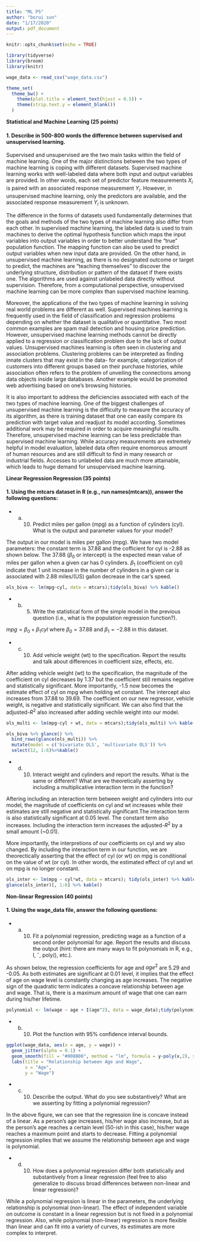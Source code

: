 ```yaml
---
title: "ML PS"
author: "borui sun"
date: "1/17/2020"
output: pdf_document
---
```


```r
knitr::opts_chunk$set(echo = TRUE)

library(tidyverse)
library(broom)
library(knitr)

wage_data <- read_csv("wage_data.csv")

theme_set(
  theme_bw() +
    theme(plot.title = element_text(hjust = 0.5)) +
    theme(strip.text.y = element_blank())
  )
```

**Statistical and Machine Learning (25 points)**

#### 1. Describe in 500-800 words the difference between supervised and unsupervised learning. 

Supervised and unsupervised are the two main tasks within the field of machine learning. One of the major distinctions between the two types of machine learning is coping with different datasets. Supervised machine learning works with well-labeled data where both input and output variables are provided. In other words, each set of predictor feature measurements $X_i$ is paired with an associated response measurement $Y_i$. However, in unsupervised machine learning, only the predictors are available, and the associated response measurement $Y_i$ is unknown.   

The difference in the forms of datasets used fundamentally determines that the goals and methods of the two types of machine learning also differ from each other. In supervised machine learning, the labeled data is used to train machines to derive the optimal hypothesis function which maps the input variables into output variables in order to better understand the “true” population function. The mapping function can also be used to predict output variables when new input data are provided. On the other hand, in unsupervised machine learning, as there is no designated outcome or target to predict, the machines are “teaching themselves” to discover the underlying structure, distribution or pattern of the dataset if there exists one. The algorithms are used against unlabeled data directly without supervision. Therefore, from a computational perspective, unsupervised machine learning can be more complex than supervised machine learning.

Moreover, the applications of the two types of machine learning in solving real world problems are different as well. Supervised machines learning is frequently used in the field of classification and regression problems depending on whether the dataset is qualitative or quantitative. Two most common examples are spam mail detection and housing price prediction. However, unsupervised machine learning methods cannot be directly applied to a regression or classification problem due to the lack of output values. Unsupervised machines learning is often seen in clustering and association problems. Clustering problems can be interpreted as finding innate clusters that may exist in the data- for example, categorization of customers into different groups based on their purchase histories, while association often refers to the problem of unveiling the connections among data objects inside large databases. Another example would be promoted web advertising based on one’s browsing histories.

It is also important to address the deficiencies associated with each of the two types of machine learning. One of the biggest challenges of unsupervised machine learning is the difficulty to measure the accuracy of its algorithm, as there is training dataset that one can easily compare its prediction with target value and readjust its model according. Sometimes additional work may be required in order to acquire meaningful results. Therefore, unsupervised machine learning can be less predictable than supervised machine learning. While accuracy measurements are extremely helpful in model evaluation, labeled data often require enomorous amount of human resources and are still difficult to find in many research or industrial fields. Accesses to unlabeled data are much more attainable, which leads to huge demand for unsupervised machine learning.   

**Linear Regression Regression (35 points)**

#### 1. Using the mtcars dataset in R (e.g., run names(mtcars)), answer the following questions:

  + a. (10) Predict miles per gallon (mpg) as a function of cylinders (cyl). What is the output and parameter
values for your model?

The output in our model is miles per gallon (mpg). We have two model parameters: the constant term is 37.88 and the cofficient for cyl is -2.88 as shown below. The 37.88 ($\beta_0$ or intercept) is the expected mean value of miles per gallon when a given car has 0 cylinders. $\beta_1$ (coefficient on cyl) indicate that 1 unit increase in the number of cylinders in a given car is associated with 2.88 miles/(US) gallon decrease in the car's speed. 

```r
ols_biva <- lm(mpg~cyl, data = mtcars);tidy(ols_biva) %>% kable()
```

 + b. (5) Write the statistical form of the simple model in the previous question (i.e., what is the population
regression function?).

$mpg = \beta_0 + \beta_1cyl$ where $\beta_0 = 37.88$ and $\beta_1 = -2.88$ in this dataset.

  + c. (10) Add vehicle weight (wt) to the specification. Report the results and talk about differences in
coefficient size, effects, etc.

After adding vehicle weight (wt) to the specification, the magnitude of the coefficient on cyl decreases by 1.37 but the coefficient still remains negative and statistically significant. More importantly, -1.5 now becomes the estimate effect of cyl on mpg when holding wt constant. The intercept also increases from 37.88 to 39.69. The coefficient on our new regressor, vehicle weight, is negative and statistically significant. We can also find that the adjusted-$R^2$ also increased after adding vechile weight into our model. 

```r
ols_multi <- lm(mpg~cyl + wt, data = mtcars);tidy(ols_multi) %>% kable()

ols_biva %>% glance() %>%
  bind_rows(glance(ols_multi)) %>%
  mutate(model = c('bivariate OLS', 'multivariate OLS')) %>%
  select(12, 1:6)%>%kable()
```

  + d. (10) Interact weight and cylinders and report the results. What is the same or different? What are we
theoretically asserting by including a multiplicative interaction term in the function?

Aftering including an interaction term between weight and cylinders into our model, the magnitude of coefficients on cyl and wt increases while their estimates are still negative and statistically significant.The interaction term is also statistically significant at 0.05 level. The constant term also increases. Including the interaction term increases the adjusted-$R^2$ by a small amount (~0.01).

More importantly, the interpretions of our coefficients on cyl and wy also changed. By including the interaction term in our function, we are theorectically asserting that the effect of cyl (or wt) on mpg is conditional on the value of wt (or cyl). In other words, the estimated effect of cyl and wt on mpg is no longer constant.


```r
ols_inter <- lm(mpg ~ cyl*wt, data = mtcars); tidy(ols_inter) %>% kable()
glance(ols_inter)[, 1:6] %>% kable()
```

**Non-linear Regression (40 points)**


#### 1. Using the wage_data file, answer the following questions:

  + a. (10) Fit a polynomial regression, predicting wage as a function of a second order polynomial for age.
Report the results and discuss the output (hint: there are many ways to fit polynomials in R, e.g., I, ˆ, poly(), etc.).

As shown below, the regression coefficients for age and $age^2$ are 5.29 and -0.05. As both estimates are significant at 0.01 level, it implies that the effect of age on wage level is constantly changing as age increases. The negative sign of the quadratic term indicates a concave relationship between age and wage. That is, there is a maximum amount of wage that one can earn during his/her lifetime.

```r
polynomial <- lm(wage ~ age + I(age^2), data = wage_data);tidy(polynomial) %>% kable()
```
  + b. (10) Plot the function with 95% confidence interval bounds.
  
```r
ggplot(wage_data, aes(x = age, y = wage)) +
  geom_jitter(alpha = 0.1) +
  geom_smooth(fill = "#008B00", method = "lm", formula = y~poly(x,2), se = TRUE, level = 0.95) +
  labs(title = "Relationship between Age and Wage",
       x = "Age",
       y = "Wage")
```
  
  + c. (10) Describe the output. What do you see substantively? What are we asserting by fitting a polynomial
regression?

In the above figure, we can see that the regression line is concave instead of a linear. As a person's age increases, his/her wage also increase, but as the person's age reaches a certain level (50-ish in this case), his/her wage reaches a maximum point and starts to decrease. Fitting a polynomial regression implies that we assume the relationship between age and wage is polynomial.

  + d. (10) How does a polynomial regression differ both statistically and substantively from a linear regression
(feel free to also generalize to discuss broad differences between non-linear and linear regression)?

While a polynomial regression is linear in the parameters, the underlying relationship is polynomial (non-linear). The effect of independent variable on outcome is constant in a linear regression but is not fixed in a polynomial regression. Also, while polynomial (non-linear) regression is more flexible than linear and can fit into a variety of curves, its estimates are more complex to interpret. 
